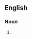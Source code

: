 {{also|polyuréthanes}}

==English==

===Noun===
{{head|en|noun form}}

# {{plural of|en|polyurethane}}